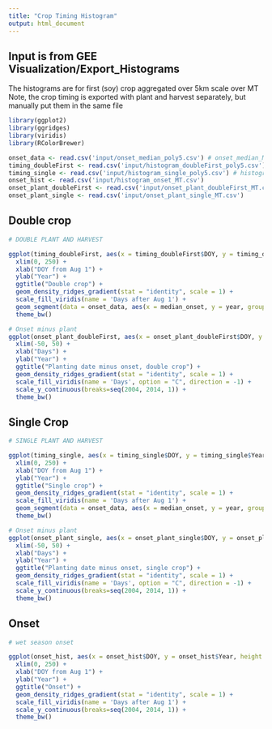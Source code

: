 ```yaml
---
title: "Crop Timing Histogram"
output: html_document
---
```


## Input is from GEE Visualization/Export_Histograms

The histograms are for first (soy) crop aggregated over 5km scale over MT
Note, the crop timing is exported with plant and harvest separately, but manually put them in the same file

```r
library(ggplot2)
library(ggridges)
library(viridis)
library(RColorBrewer)

onset_data <- read.csv('input/onset_median_poly5.csv') # onset_median_MT.csv
timing_doubleFirst <- read.csv('input/histogram_doubleFirst_poly5.csv') # histogram_doubleFirst_MT.csv
timing_single <- read.csv('input/histogram_single_poly5.csv') # histogram_single_MT.csv
onset_hist <- read.csv('input/histogram_onset_MT.csv')
onset_plant_doubleFirst <- read.csv('input/onset_plant_doubleFirst_MT.csv')
onset_plant_single <- read.csv('input/onset_plant_single_MT.csv')
```

## Double crop

```r
# DOUBLE PLANT AND HARVEST

ggplot(timing_doubleFirst, aes(x = timing_doubleFirst$DOY, y = timing_doubleFirst$Year, height = timing_doubleFirst$Count, group = timing_doubleFirst$Year, fill = timing_doubleFirst$DOY)) + 
  xlim(0, 250) +
  xlab("DOY from Aug 1") +
  ylab("Year") +
  ggtitle("Double crop") +
  geom_density_ridges_gradient(stat = "identity", scale = 1) +
  scale_fill_viridis(name = 'Days after Aug 1') +
  geom_segment(data = onset_data, aes(x = median_onset, y = year, group = year, xend = median_onset, yend = year + 0.9, height = rep(100, 11), fill = median_onset), color = "red", size = 1) +
  theme_bw()

# Onset minus plant
ggplot(onset_plant_doubleFirst, aes(x = onset_plant_doubleFirst$DOY, y = onset_plant_doubleFirst$Year, height = onset_plant_doubleFirst$Count, group = onset_plant_doubleFirst$Year, fill = onset_plant_doubleFirst$DOY)) + 
  xlim(-50, 50) +
  xlab("Days") +
  ylab("Year") +
  ggtitle("Planting date minus onset, double crop") +
  geom_density_ridges_gradient(stat = "identity", scale = 1) +
  scale_fill_viridis(name = 'Days', option = "C", direction = -1) +
  scale_y_continuous(breaks=seq(2004, 2014, 1)) +
  theme_bw()

```

## Single Crop

```r
# SINGLE PLANT AND HARVEST

ggplot(timing_single, aes(x = timing_single$DOY, y = timing_single$Year, height = timing_single$Count, group = timing_single$Year, fill = timing_single$DOY)) + 
  xlim(0, 250) +
  xlab("DOY from Aug 1") +
  ylab("Year") +
  ggtitle("Single crop") +
  geom_density_ridges_gradient(stat = "identity", scale = 1) +
  scale_fill_viridis(name = 'Days after Aug 1') +
  geom_segment(data = onset_data, aes(x = median_onset, y = year, group = year, xend = median_onset, yend = year + 0.9, height = rep(100, 11), fill = median_onset), color = "red", size = 1) +
  theme_bw()

# Onset minus plant
ggplot(onset_plant_single, aes(x = onset_plant_single$DOY, y = onset_plant_single$Year, height = onset_plant_single$Count, group = onset_plant_single$Year, fill = onset_plant_single$DOY)) + 
  xlim(-50, 50) +
  xlab("Days") +
  ylab("Year") +
  ggtitle("Planting date minus onset, single crop") +
  geom_density_ridges_gradient(stat = "identity", scale = 1) +
  scale_fill_viridis(name = 'Days', option = "C", direction = -1) +
  scale_y_continuous(breaks=seq(2004, 2014, 1)) +
  theme_bw()
```

## Onset

```r
# wet season onset

ggplot(onset_hist, aes(x = onset_hist$DOY, y = onset_hist$Year, height = onset_hist$Count, group = onset_hist$Year, fill = onset_hist$DOY)) + 
  xlim(0, 250) +
  xlab("DOY from Aug 1") +
  ylab("Year") +
  ggtitle("Onset") +
  geom_density_ridges_gradient(stat = "identity", scale = 1) +
  scale_fill_viridis(name = 'Days after Aug 1') +
  scale_y_continuous(breaks=seq(2004, 2014, 1)) +
  theme_bw()

```
